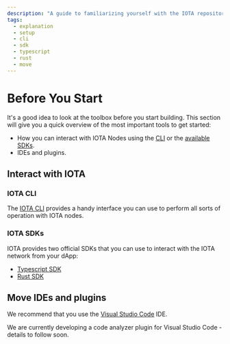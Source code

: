 ```yaml
---
description: "A guide to familiarizing yourself with the IOTA repository, branch and network structure, SDKs, CLI, and recommended IDEs and plugins."
tags:
  - explanation
  - setup
  - cli
  - sdk
  - typescript
  - rust
  - move
---
```


# Before You Start

It's a good idea to look at the toolbox before you start building. This section will give you a quick overview
of the most important tools to get started:

* How you can interact with IOTA Nodes using the [CLI](#iota-cli) or the [available SDKs](#iota-sdks).
* IDEs and plugins.

## Interact with IOTA

### IOTA CLI

The [IOTA CLI](../../references/cli.mdx) provides a handy interface you can use to perform all sorts of operation with
IOTA nodes.

### IOTA SDKs

IOTA provides two official SDKs that you can use to interact with the IOTA network from your dApp:

* [Typescript SDK](../../references/ts-sdk/typescript/index.mdx)
* [Rust SDK](../../references/rust-sdk.mdx)

## Move IDEs and plugins

We recommend that you use the [Visual Studio Code](https://code.visualstudio.com/) IDE.

We are currently developing a code analyzer plugin for Visual Studio Code - details to follow soon.